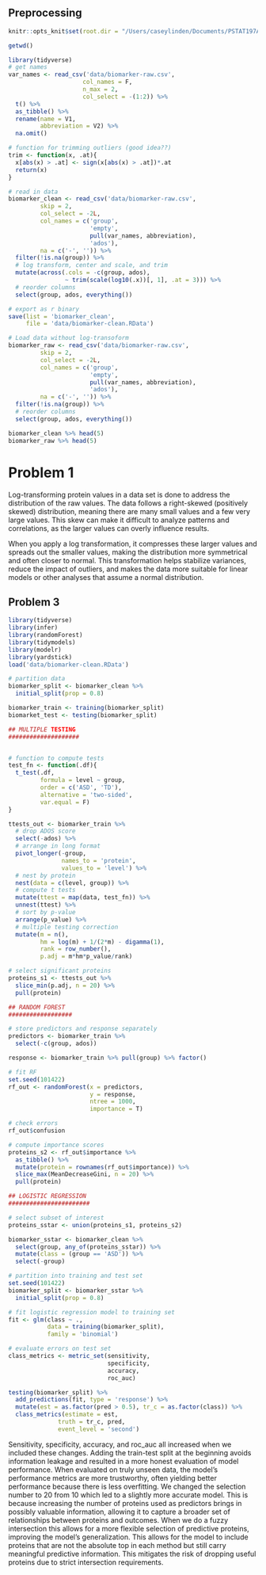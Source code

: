## Preprocessing 
```r
knitr::opts_knit$set(root.dir = "/Users/caseylinden/Documents/PSTAT197A/GitHub/module1-7")
```

```r
getwd()

library(tidyverse)
# get names
var_names <- read_csv('data/biomarker-raw.csv', 
                     col_names = F, 
                     n_max = 2, 
                     col_select = -(1:2)) %>%
  t() %>%
  as_tibble() %>%
  rename(name = V1, 
         abbreviation = V2) %>%
  na.omit()

# function for trimming outliers (good idea??)
trim <- function(x, .at){
  x[abs(x) > .at] <- sign(x[abs(x) > .at])*.at
  return(x)
}

# read in data
biomarker_clean <- read_csv('data/biomarker-raw.csv', 
         skip = 2,
         col_select = -2L,
         col_names = c('group', 
                       'empty',
                       pull(var_names, abbreviation),
                       'ados'),
         na = c('-', '')) %>%
  filter(!is.na(group)) %>%
  # log transform, center and scale, and trim
  mutate(across(.cols = -c(group, ados), 
                ~ trim(scale(log10(.x))[, 1], .at = 3))) %>%
  # reorder columns
  select(group, ados, everything())

# export as r binary
save(list = 'biomarker_clean', 
     file = 'data/biomarker-clean.RData')
```
```r
# Load data without log-transoform
biomarker_raw <- read_csv('data/biomarker-raw.csv', 
         skip = 2,
         col_select = -2L,
         col_names = c('group', 
                       'empty',
                       pull(var_names, abbreviation),
                       'ados'),
         na = c('-', '')) %>%
  filter(!is.na(group)) %>%
  # reorder columns
  select(group, ados, everything())

biomarker_clean %>% head(5)
biomarker_raw %>% head(5)
```
# Problem 1
Log-transforming protein values in a data set is done to address the distribution of the raw values. The data follows a right-skewed (positively skewed) distribution, meaning there are many small values and a few very large values. This skew can make it difficult to analyze patterns and correlations, as the larger values can overly influence results.

When you apply a log transformation, it compresses these larger values and spreads out the smaller values, making the distribution more symmetrical and often closer to normal. This transformation helps stabilize variances, reduce the impact of outliers, and makes the data more suitable for linear models or other analyses that assume a normal distribution.

## Problem 3

```r
library(tidyverse)
library(infer)
library(randomForest)
library(tidymodels)
library(modelr)
library(yardstick)
load('data/biomarker-clean.RData')

# partition data
biomarker_split <- biomarker_clean %>%
  initial_split(prop = 0.8)

biomarker_train <- training(biomarker_split)
biomarket_test <- testing(biomarker_split)

## MULTIPLE TESTING
####################


# function to compute tests
test_fn <- function(.df){
  t_test(.df, 
         formula = level ~ group,
         order = c('ASD', 'TD'),
         alternative = 'two-sided',
         var.equal = F)
}

ttests_out <- biomarker_train %>%
  # drop ADOS score
  select(-ados) %>%
  # arrange in long format
  pivot_longer(-group, 
               names_to = 'protein', 
               values_to = 'level') %>%
  # nest by protein
  nest(data = c(level, group)) %>% 
  # compute t tests
  mutate(ttest = map(data, test_fn)) %>%
  unnest(ttest) %>%
  # sort by p-value
  arrange(p_value) %>%
  # multiple testing correction
  mutate(m = n(),
         hm = log(m) + 1/(2*m) - digamma(1),
         rank = row_number(),
         p.adj = m*hm*p_value/rank)

# select significant proteins
proteins_s1 <- ttests_out %>%
  slice_min(p.adj, n = 20) %>%
  pull(protein)

## RANDOM FOREST
##################

# store predictors and response separately
predictors <- biomarker_train %>%
  select(-c(group, ados))

response <- biomarker_train %>% pull(group) %>% factor()

# fit RF
set.seed(101422)
rf_out <- randomForest(x = predictors, 
                       y = response, 
                       ntree = 1000, 
                       importance = T)

# check errors
rf_out$confusion

# compute importance scores
proteins_s2 <- rf_out$importance %>% 
  as_tibble() %>%
  mutate(protein = rownames(rf_out$importance)) %>%
  slice_max(MeanDecreaseGini, n = 20) %>%
  pull(protein)

## LOGISTIC REGRESSION
#######################

# select subset of interest
proteins_sstar <- union(proteins_s1, proteins_s2) 

biomarker_sstar <- biomarker_clean %>%
  select(group, any_of(proteins_sstar)) %>%
  mutate(class = (group == 'ASD')) %>%
  select(-group)

# partition into training and test set
set.seed(101422)
biomarker_split <- biomarker_sstar %>%
  initial_split(prop = 0.8)

# fit logistic regression model to training set
fit <- glm(class ~ ., 
           data = training(biomarker_split), 
           family = 'binomial')

# evaluate errors on test set
class_metrics <- metric_set(sensitivity, 
                            specificity, 
                            accuracy,
                            roc_auc)

testing(biomarker_split) %>%
  add_predictions(fit, type = 'response') %>%
  mutate(est = as.factor(pred > 0.5), tr_c = as.factor(class)) %>%
  class_metrics(estimate = est,
              truth = tr_c, pred,
              event_level = 'second')
```
Sensitivity, specificity, accuracy, and roc_auc all increased when we included these changes. Adding the train-test split at the beginning avoids information leakage and resulted in a more honest evaluation of model performance. When evaluated on truly unseen data, the model's performance metrics are more trustworthy, often yielding better performance because there is less overfitting. We changed the selection number to 20 from 10 which led to a slightly more accurate model. This is because increasing the number of proteins used as predictors brings in possibly valuable information, allowing it to capture a broader set of relationships between proteins and outcomes. When we do a fuzzy intersection this allows for a more flexible selection of predictive proteins, improving the model's generalization. This allows for the model to include proteins that are not the absolute top in each method but still carry meaningful predictive information. This mitigates the risk of dropping useful proteins due to strict intersection requirements.    
